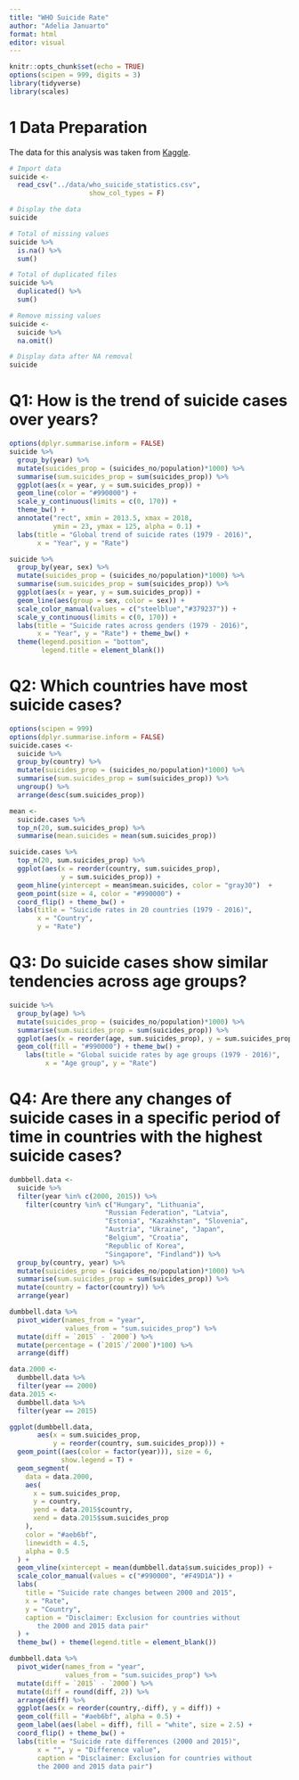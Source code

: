 ```yaml
---
title: "WHO Suicide Rate"
author: "Adelia Januarto"
format: html
editor: visual
---
```


```r
knitr::opts_chunk$set(echo = TRUE)
options(scipen = 999, digits = 3)
library(tidyverse)
library(scales)
```

# 1 Data Preparation

The data for this analysis was taken from [Kaggle](https://www.kaggle.com/datasets/szamil/who-suicide-statistics).

```r
# Import data
suicide <- 
  read_csv("../data/who_suicide_statistics.csv",
                    show_col_types = F)

# Display the data
suicide
```

```r
# Total of missing values
suicide %>% 
  is.na() %>%
  sum()
```

```r
# Total of duplicated files
suicide %>%
  duplicated() %>%
  sum()
```

```r
# Remove missing values
suicide <- 
  suicide %>%
  na.omit()

# Display data after NA removal
suicide
```

# Q1: How is the trend of suicide cases over years?

```r
options(dplyr.summarise.inform = FALSE)
suicide %>%
  group_by(year) %>%
  mutate(suicides_prop = (suicides_no/population)*1000) %>%
  summarise(sum.suicides_prop = sum(suicides_prop)) %>%
  ggplot(aes(x = year, y = sum.suicides_prop)) + 
  geom_line(color = "#990000") + 
  scale_y_continuous(limits = c(0, 170)) +
  theme_bw() +
  annotate("rect", xmin = 2013.5, xmax = 2018, 
           ymin = 23, ymax = 125, alpha = 0.1) +
  labs(title = "Global trend of suicide rates (1979 - 2016)", 
       x = "Year", y = "Rate")
```

```r
suicide %>%
  group_by(year, sex) %>%
  mutate(suicides_prop = (suicides_no/population)*1000) %>%
  summarise(sum.suicides_prop = sum(suicides_prop)) %>%
  ggplot(aes(x = year, y = sum.suicides_prop)) + 
  geom_line(aes(group = sex, color = sex)) +
  scale_color_manual(values = c("steelblue","#379237")) +
  scale_y_continuous(limits = c(0, 170)) +
  labs(title = "Suicide rates across genders (1979 - 2016)", 
       x = "Year", y = "Rate") + theme_bw() +
  theme(legend.position = "bottom", 
        legend.title = element_blank())
```

# Q2: Which countries have most suicide cases?

```r
options(scipen = 999)
options(dplyr.summarise.inform = FALSE)
suicide.cases <-
  suicide %>%
  group_by(country) %>%
  mutate(suicides_prop = (suicides_no/population)*1000) %>%
  summarise(sum.suicides_prop = sum(suicides_prop)) %>%
  ungroup() %>%
  arrange(desc(sum.suicides_prop))

mean <- 
  suicide.cases %>%
  top_n(20, sum.suicides_prop) %>%
  summarise(mean.suicides = mean(sum.suicides_prop))

suicide.cases %>%
  top_n(20, sum.suicides_prop) %>%
  ggplot(aes(x = reorder(country, sum.suicides_prop), 
             y = sum.suicides_prop)) +
  geom_hline(yintercept = mean$mean.suicides, color = "gray30")  +
  geom_point(size = 4, color = "#990000") +
  coord_flip() + theme_bw() +
  labs(title = "Suicide rates in 20 countries (1979 - 2016)", 
       x = "Country",
       y = "Rate")
```

# Q3: Do suicide cases show similar tendencies across age groups?

```r
suicide %>%
  group_by(age) %>%
  mutate(suicides_prop = (suicides_no/population)*1000) %>%
  summarise(sum.suicides_prop = sum(suicides_prop)) %>%
  ggplot(aes(x = reorder(age, sum.suicides_prop), y = sum.suicides_prop)) +
  geom_col(fill = "#990000") + theme_bw() +
    labs(title = "Global suicide rates by age groups (1979 - 2016)",
         x = "Age group", y = "Rate")
```

# Q4: Are there any changes of suicide cases in a specific period of time in countries with the highest suicide cases?

```r
dumbbell.data <- 
  suicide %>%
  filter(year %in% c(2000, 2015)) %>%
    filter(country %in% c("Hungary", "Lithuania", 
                        "Russian Federation", "Latvia", 
                        "Estonia", "Kazakhstan", "Slovenia", 
                        "Austria", "Ukraine", "Japan",
                        "Belgium", "Croatia", 
                        "Republic of Korea", 
                        "Singapore", "Findland")) %>%
  group_by(country, year) %>%
  mutate(suicides_prop = (suicides_no/population)*1000) %>%
  summarise(sum.suicides_prop = sum(suicides_prop)) %>%
  mutate(country = factor(country)) %>%
  arrange(year)

dumbbell.data %>%
  pivot_wider(names_from = "year", 
              values_from = "sum.suicides_prop") %>%
  mutate(diff = `2015` - `2000`) %>%
  mutate(percentage = (`2015`/`2000`)*100) %>%
  arrange(diff)
```

```r
data.2000 <-
  dumbbell.data %>%
  filter(year == 2000)
data.2015 <-
  dumbbell.data %>%
  filter(year == 2015)

ggplot(dumbbell.data, 
       aes(x = sum.suicides_prop,
           y = reorder(country, sum.suicides_prop))) +
  geom_point((aes(color = factor(year))), size = 6,
             show.legend = T) +
  geom_segment(
    data = data.2000,
    aes(
      x = sum.suicides_prop,
      y = country,
      yend = data.2015$country,
      xend = data.2015$sum.suicides_prop
    ),
    color = "#aeb6bf",
    linewidth = 4.5,
    alpha = 0.5
  ) +
  geom_vline(xintercept = mean(dumbbell.data$sum.suicides_prop)) +
  scale_color_manual(values = c("#990000", "#F49D1A")) +
  labs(
    title = "Suicide rate changes between 2000 and 2015",
    x = "Rate",
    y = "Country",
    caption = "Disclaimer: Exclusion for countries without
       the 2000 and 2015 data pair"
  ) +
  theme_bw() + theme(legend.title = element_blank()) 
```

```r
dumbbell.data %>%
  pivot_wider(names_from = "year",
              values_from = "sum.suicides_prop") %>%
  mutate(diff = `2015` - `2000`) %>%
  mutate(diff = round(diff, 2)) %>%
  arrange(diff) %>%
  ggplot(aes(x = reorder(country,-diff), y = diff)) +
  geom_col(fill = "#aeb6bf", alpha = 0.5) + 
  geom_label(aes(label = diff), fill = "white", size = 2.5) +
  coord_flip() + theme_bw() + 
  labs(title = "Suicide rate differences (2000 and 2015)",
       x = "", y = "Difference value",
       caption = "Disclaimer: Exclusion for countries without
       the 2000 and 2015 data pair")
```
